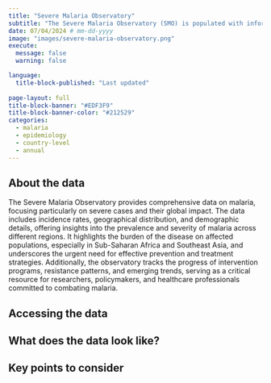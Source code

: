 ```yaml
---
title: "Severe Malaria Observatory"
subtitle: "The Severe Malaria Observatory (SMO) is populated with information made available by the global malaria community."
date: 07/04/2024 # mm-dd-yyyy
image: "images/severe-malaria-observatory.png"
execute:
  message: false
  warning: false

language: 
  title-block-published: "Last updated"
  
page-layout: full
title-block-banner: "#EDF3F9"
title-block-banner-color: "#212529"
categories:
  - malaria
  - epidemiology
  - country-level
  - annual
---
```



## About the data

The Severe Malaria Observatory provides comprehensive data on malaria, focusing particularly on severe cases and their global impact. The data includes incidence rates, geographical distribution, and demographic details, offering insights into the prevalence and severity of malaria across different regions. It highlights the burden of the disease on affected populations, especially in Sub-Saharan Africa and Southeast Asia, and underscores the urgent need for effective prevention and treatment strategies. Additionally, the observatory tracks the progress of intervention programs, resistance patterns, and emerging trends, serving as a critical resource for researchers, policymakers, and healthcare professionals committed to combating malaria.

## Accessing the data


## What does the data look like?


## Key points to consider